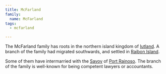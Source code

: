 ```yaml
---
title: McFarland
family:
  name: McFarland
tags:
  - mcfarland

---
```



The McFarland family has roots in the northern island kingdom of
[Iutland](/world/locations/iutland/). A branch of the family had migrated
southwards, and settled in [Raibon Island](/world/locations/raibon-island/).

Some of them have intermarried with the [Savoy](/world/families/savoy/) of
[Port Rainoso](/world/locations/port-rainoso/). The branch of the family is
well-known for being competent lawyers or accountants.

<FamilyTree client:only="react" src={image.src} width={image.options.width} height={image.options.height} alt="McFarland Family Tree" />
